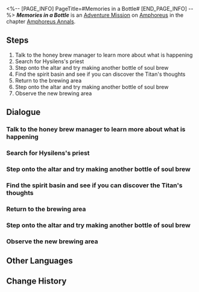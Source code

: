 <%-- [PAGE_INFO]
PageTitle=#Memories in a Bottle#
[END_PAGE_INFO] --%>
{{Stub|Dialogue.}}
{{Mission Infobox
|id            = 5000421
|title         = 
|image         = <!--Mission Memories in a Bottle.png-->
|type          = Adventure
|event_name    = 
|chapter       = Amphoreus Annals
|requirements  = [[Trailblaze Mission]] ''[[Captives, Behold the Expanse Beyond Light]]'' completed
|summary       = <!--official mission summary from Fate's Atlas-->
|characters    = Honey Brew Manager; Nereides; Trailblazer
|startLocation = [[Amphoreus]] - [["Warbling Shores" Styxia]]
|world         = Amphoreus
|area          = "Warbling Shores" Styxia
|prev          = 
|next          = 
|rewards       = Stellar Jade*10; Condensed Aether*2; "Take the Feast to Tomorrow"*1; Credit*5,000
}}
'''''Memories in a Bottle''''' is an [[Adventure Mission]] on [[Amphoreus]] in the chapter [[Amphoreus Annals]].

==Steps==
# Talk to the honey brew manager to learn more about what is happening
# Search for Hysilens's priest
# Step onto the altar and try making another bottle of soul brew
# Find the spirit basin and see if you can discover the Titan's thoughts
# Return to the brewing area
# Step onto the altar and try making another bottle of soul brew
# Observe the new brewing area

<!--
==Gameplay Notes==

--><!--
==Trial Character==

-->
==Dialogue==
{{Stub Dialogue}}
{{Dialogue End}}

===Talk to the honey brew manager to learn more about what is happening{{subst:void|<!--500042102-->}}===
{{Mission Description|type=adventure|location="Warbling Shores" Styxia|update|You barely make a round on the stage when someone shoves a bottle of... honey brew into your hands? Did you make this yourself? When? This is weird... It'd be better to ask around.}}
{{Dialogue Start}}
:{{tx}}
{{Dialogue End}}

===Search for Hysilens's priest{{subst:void|<!--500042103-->}}===
{{Mission Description|type=adventure|location="Warbling Shores" Styxia|update|The soul brew altar... Whether for the reward or simply out of interest in this item, you've accepted the request to repair it. Go find the "Ocean" Priest to help out.}}
{{Dialogue Start}}
:{{tx}}
{{Dialogue End}}

===Step onto the altar and try making another bottle of soul brew{{subst:void|<!--500042104-->}}===
{{Mission Description|type=adventure|location="Warbling Shores" Styxia|update|The priest beckons the ocean's authority, but it doesn't quite work as expected. Try standing on the altar and making another bottle.}}
{{Dialogue Start}}
:{{tx}}
{{Dialogue End}}

===Find the spirit basin and see if you can discover the Titan's thoughts{{subst:void|<!--500042105-->}}===
{{Mission Description|type=adventure|location="Warbling Shores" Styxia|update|The attempt to repair failed, but if we could understand how it operates, the priest might be able to build a new altar&mdash;why not use your authority of time to ask the Titan directly?}}
{{Dialogue Start}}
:{{tx}}
{{Dialogue End}}

===Return to the brewing area{{subst:void|<!--500042106-->}}===
{{Mission Description|type=adventure|location="Warbling Shores" Styxia|update|The priest seems to have an epiphany. Hopefully, the soul brew can be rejuvenated this time.}}
{{Dialogue Start}}
:{{tx}}
{{Dialogue End}}

===Step onto the altar and try making another bottle of soul brew{{subst:void|<!--500042107-->}}===
{{Dialogue Start}}
:{{tx}}
{{Dialogue End}}

===Observe the new brewing area{{subst:void|<!--500042108-->}}===
{{Mission Description|type=adventure|location="Warbling Shores" Styxia|update|The altar has been reforged, and the signature soul brew has once again caught the attention of the banquet guests. Go have a chat with them.}}
{{Dialogue Start}}
:{{tx}}
{{Dialogue End}}

==Other Languages==
{{Other Languages
|en   = Memories in a Bottle
|zhs  = 瓶中清忆
|zht  = 瓶中清憶
|ja   = 瓶中の記憶
|ko   = 병 속의 기억
|es   = Recuerdos en una botella
|fr   = Souvenirs en bouteille
|ru   = Воспоминания в бутылке
|th   = ความทรงจำในขวด
|vi   = Ký Ức Trong Chai
|de   = Erinnerungen in einer Flasche
|id   = Memori dalam Botol
|pt   = Memórias em uma Garrafa
}}

==Change History==
{{Change History|3.5}}
